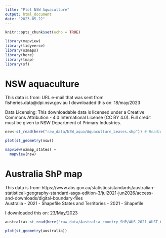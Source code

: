 ```yaml
---
title: "Plot NSW Aquaculture"
output: html_document
date: "2023-05-22"
---
```


```r
knitr::opts_chunk$set(echo = TRUE)
```

```r
library(mapview)
library(tidyverse)
library(ozmaps)
library(here)
library(tmap)
library(sf)
```

# NSW aquaculture

This data is from: URL
e-mail that was sent from fisheries.data@dpi.nsw.gov.au
I downloaded this on: 18/may/2023

Data Licensing:
This downloadable data is licensed under a Creative Commons Attribution - 4.0 International License (CC BY 4.0). Full credit must be given to NSW Department of Primary Industries.

```r
nsw<-st_read(here("raw_data/NSW_aqua/Aquaculture_Leases.shp")) # Reading in NSW aquaculture data
```

```r
plot(st_geometry(nsw))
```

```r
mapview(ozmap_states) +
  mapview(nsw)
```
# Australia ShP map
This data is from: https://www.abs.gov.au/statistics/standards/australian-statistical-geography-standard-asgs-edition-3/jul2021-jun2026/access-and-downloads/digital-boundary-files  
Australia - 2021 - Shapefile
States and Territories - 2021 - Shapefile

I downloaded this on: 23/May/2023

```r
australia<-st_read(here("raw_data/Australia_country_SHP/AUS_2021_AUST_GDA2020.shp")) 
```
```r
plot(st_geometry(australia))
```


